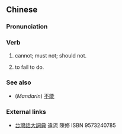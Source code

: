 {{also|未当}}
==Chinese==
{{zh-forms|s=未当}}

===Pronunciation===
{{zh-pron
|mn=bē-tàng/bōe-tàng
|cat=v
}}

===Verb===
{{zh-verb}}

# {{lb|zh|Min Nan}} cannot; must not; should not.
#: {{zh-x|ref='''2007:''' ''anon.'', ''[[:zh-min-nan:w:Wikipedia:FAQ]]''|Wikipedia 是 @" 百科全書 @"，所以 一般 來 講，'''未當''' 干單 提供 一 個 詞 的 定義，發音，來源，應用 的 例 @．|tr=Wikipedia sī "pek-kho-choân-su", só͘-í it-poaⁿ lâi kóng, '''bē-tàng''' kan-na thê-kiong 1-ê sû ē tēng-gī, hoat-im, lâi-goân, èng-iōng ê lē.|Wikipedia is an "encyclopedia;" therefore in general terms, one '''can not''' merely provide a term's definition, pronunciation, origin and examples of usage.|MN}}
# to fail to do.

===See also===
* (''Mandarin'') [[不能]]

===External links===
* [http://lomaji.com/bok-lok/177 台灣話大詞典] 遠流 陳修 ISBN 9573240785<!--broken-->